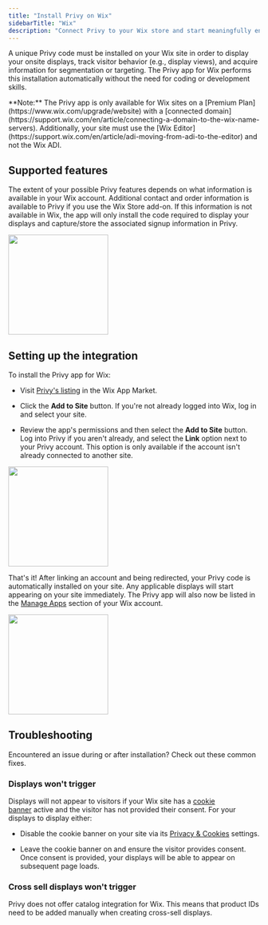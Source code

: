 ```yaml
---
title: "Install Privy on Wix"
sidebarTitle: "Wix"
description: "Connect Privy to your Wix store and start meaningfully engaging with customers."
---
```


A unique Privy code must be installed on your Wix site in order to display your onsite displays, track visitor behavior (e.g., display views), and acquire information for segmentation or targeting. The Privy app for Wix performs this installation automatically without the need for coding or development skills.

<Warning>
  **Note:** The Privy app is only available for Wix sites on a [Premium Plan](https://www.wix.com/upgrade/website) with a [connected domain](https://support.wix.com/en/article/connecting-a-domain-to-the-wix-name-servers). Additionally, your site must use the [Wix Editor](https://support.wix.com/en/article/adi-moving-from-adi-to-the-editor) and not the Wix ADI.
</Warning>

## Supported features

The extent of your possible Privy features depends on what information is available in your Wix account. Additional contact and order information is available to Privy if you use the Wix Store add-on. If this information is not available in Wix, the app will only install the code required to display your displays and capture/store the associated signup information in Privy. 

<img height="200" src="/images/integrations/wix-supported-features.png" />

## Setting up the integration

To install the Privy app for Wix:

* Visit [Privy's listing](https://www.wix.com/app-market/privy-integration) in the Wix App Market. 

* Click the **Add to Site** button. If you're not already logged into Wix, log in and select your site. 

* Review the app's permissions and then select the **Add to Site** button. Log into Privy if you aren't already, and select the **Link** option next to your Privy account. This option is only available if the account isn't already connected to another site. 

<img height="200" src="/images/integrations/wix-install-privy-app.gif" />

That's it! After linking an account and being redirected, your Privy code is automatically installed on your site. Any applicable displays will start appearing on your site immediately. The Privy app will also now be listed in the [Manage Apps](https://www.wix.com/my-account/site-selector/?buttonText=Manage%20Apps\&title=Select%20a%20Site\&autoSelectOnSingleSite=true\&actionUrl=https://www.wix.com/dashboard/%7B%7BmetaSiteId%7D%7D/manage-installed-apps/) section of your Wix account. 

<img height="200" src="/images/integrations/wix-managed-apps.png" />

## Troubleshooting

Encountered an issue during or after installation? Check out these common fixes. 

### Displays won't trigger

Displays will not appear to visitors if your Wix site has a [cookie banner](https://support.wix.com/en/article/displaying-a-cookie-banner-on-your-site) active and the visitor has not provided their consent. For your displays to display either: 

* Disable the cookie banner on your site via its [Privacy & Cookies](https://www.wix.com/my-account/site-selector/?buttonText=Open%20Privacy%20Center\&title=Select%20a%20Site\&autoSelectOnSingleSite=true\&actionUrl=https://www.wix.com/dashboard/\{\{metaSiteId}}/cookie-consent-settings-app?referralInfo=article_displaying-a-cookie-banner) settings.

* Leave the cookie banner on and ensure the visitor provides consent. Once consent is provided, your displays will be able to appear on subsequent page loads. 

### Cross sell displays won't trigger

Privy does not offer catalog integration for Wix. This means that product IDs need to be added manually when creating cross-sell displays.